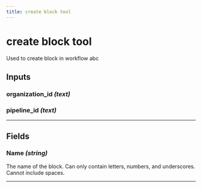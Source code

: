 ```yaml
---
title: create block tool
---
```


# create block tool
Used to create block in workflow abc

## Inputs
### organization_id _(text)_
### pipeline_id _(text)_
---
## Fields

        

### Name _(string)_
The name of the block. Can only contain letters, numbers, and underscores. Cannot include spaces.
        

---
    